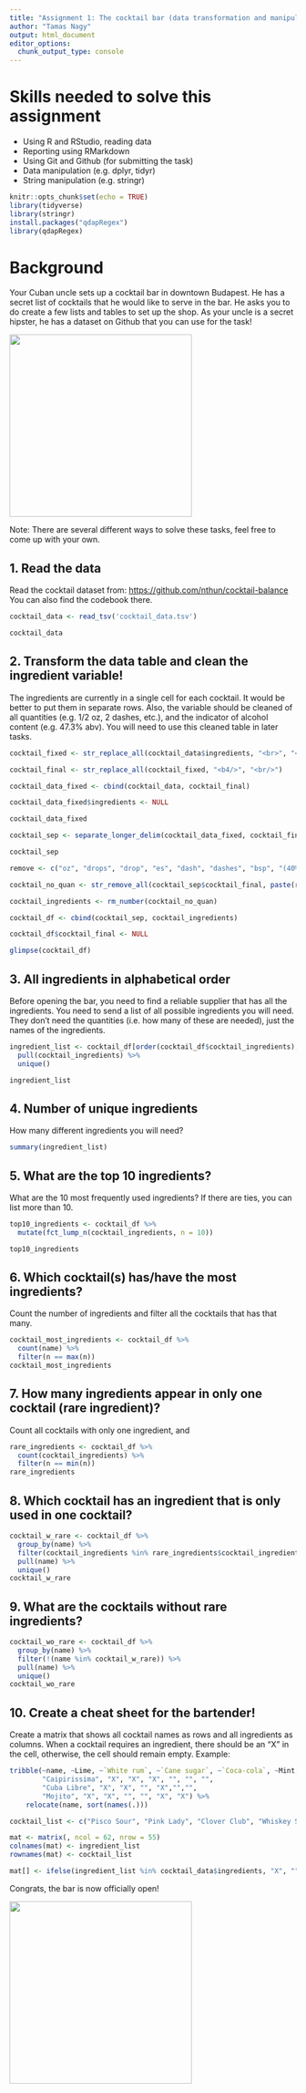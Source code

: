 ```yaml
---
title: "Assignment 1: The cocktail bar (data transformation and manipulation)"
author: "Tamas Nagy"
output: html_document
editor_options: 
  chunk_output_type: console
---
```


# Skills needed to solve this assignment

-   Using R and RStudio, reading data
-   Reporting using RMarkdown
-   Using Git and Github (for submitting the task)
-   Data manipulation (e.g. dplyr, tidyr)
-   String manipulation (e.g. stringr)

```r
knitr::opts_chunk$set(echo = TRUE)
library(tidyverse)
library(stringr)
install.packages("qdapRegex")
library(qdapRegex)
```

# Background

Your Cuban uncle sets up a cocktail bar in downtown Budapest. He has a secret list of cocktails that he would like to serve in the bar. He asks you to do create a few lists and tables to set up the shop. As your uncle is a secret hipster, he has a dataset on Github that you can use for the task!

![](https://media1.tenor.com/images/57a519cffd0ad4693be3b9c94b211540/tenor.gif?itemid=5195211){width="320"}

Note: There are several different ways to solve these tasks, feel free to come up with your own.

## 1. Read the data

Read the cocktail dataset from: <https://github.com/nthun/cocktail-balance> You can also find the codebook there.

```r
cocktail_data <- read_tsv('cocktail_data.tsv')

cocktail_data
```

## 2. Transform the data table and clean the ingredient variable!

The ingredients are currently in a single cell for each cocktail. It would be better to put them in separate rows. Also, the variable should be cleaned of all quantities (e.g. 1/2 oz, 2 dashes, etc.), and the indicator of alcohol content (e.g. 47.3% abv). You will need to use this cleaned table in later tasks.

```r
cocktail_fixed <- str_replace_all(cocktail_data$ingredients, "<br>", "<br/>")

cocktail_final <- str_replace_all(cocktail_fixed, "<b4/>", "<br/>")

cocktail_data_fixed <- cbind(cocktail_data, cocktail_final)

cocktail_data_fixed$ingredients <- NULL

cocktail_data_fixed

cocktail_sep <- separate_longer_delim(cocktail_data_fixed, cocktail_final, delim = "<br/>")

cocktail_sep

remove <- c("oz", "drops", "drop", "es", "dash", "dashes", "bsp", "(40% abv)", "(50% abv)", "(43% abv)", "(41% abv)", "(45% abv)", "(47% abv)", "(47.4% abv)", "(47.3% abv)", "3/4", "1/2", "1/4", "5/8", "3/8", "6/8", "7/8", "[()]")

cocktail_no_quan <- str_remove_all(cocktail_sep$cocktail_final, paste(remove, collapse = "|"))

cocktail_ingredients <- rm_number(cocktail_no_quan)

cocktail_df <- cbind(cocktail_sep, cocktail_ingredients)

cocktail_df$cocktail_final <- NULL

glimpse(cocktail_df)
```

## 3. All ingredients in alphabetical order

Before opening the bar, you need to find a reliable supplier that has all the ingredients. You need to send a list of all possible ingredients you will need. They don't need the quantities (i.e. how many of these are needed), just the names of the ingredients.

```r
ingredient_list <- cocktail_df[order(cocktail_df$cocktail_ingredients), ] %>%
  pull(cocktail_ingredients) %>%
  unique()

ingredient_list
```

## 4. Number of unique ingredients

How many different ingredients you will need?

```r
summary(ingredient_list)
```

## 5. What are the top 10 ingredients?

What are the 10 most frequently used ingredients? If there are ties, you can list more than 10.

```r
top10_ingredients <- cocktail_df %>%
  mutate(fct_lump_n(cocktail_ingredients, n = 10))

top10_ingredients
```

## 6. Which cocktail(s) has/have the most ingredients?

Count the number of ingredients and filter all the cocktails that has that many.

```r
cocktail_most_ingredients <- cocktail_df %>%
  count(name) %>%
  filter(n == max(n))
cocktail_most_ingredients
```

## 7. How many ingredients appear in only one cocktail (rare ingredient)?

Count all cocktails with only one ingredient, and

```r
rare_ingredients <- cocktail_df %>%
  count(cocktail_ingredients) %>%
  filter(n == min(n))
rare_ingredients
```

## 8. Which cocktail has an ingredient that is only used in one cocktail?

```r
cocktail_w_rare <- cocktail_df %>%
  group_by(name) %>%
  filter(cocktail_ingredients %in% rare_ingredients$cocktail_ingredients) %>%
  pull(name) %>%
  unique()
cocktail_w_rare
```

## 9. What are the cocktails without rare ingredients?

```r
cocktail_wo_rare <- cocktail_df %>%
  group_by(name) %>%
  filter(!(name %in% cocktail_w_rare)) %>%
  pull(name) %>%
  unique()
cocktail_wo_rare
```

## 10. Create a cheat sheet for the bartender!

Create a matrix that shows all cocktail names as rows and all ingredients as columns. When a cocktail requires an ingredient, there should be an "X" in the cell, otherwise, the cell should remain empty. Example:

```r
tribble(~name, ~Lime, ~`White rum`, ~`Cane sugar`, ~`Coca-cola`, ~Mint, ~Soda,
        "Caipirissima", "X", "X", "X", "", "", "",
        "Cuba Libre", "X", "X", "", "X","","",
        "Mojito", "X", "X", "", "", "X", "X") %>% 
    relocate(name, sort(names(.)))
```

```r
cocktail_list <- c("Pisco Sour", "Pink Lady", "Clover Club", "Whiskey Sour", "Daiquiri with More Lime", "Honeysuckle", "Classic Daiquiri", "Blood and Sand", "Alexander", "Hemingway Daiquiri", "Brown Derby", "Cosmopolitan (Modern/Bastardized)", "Gold Rush", "Southside", "Bee's Knees", "20th Century Cocktail", "Fresh Lime Gimlet", "Corpse Reviver #2", "Jack Rose", "Margarita", "Aviation", "Sidecar", "Champs-Elysses", "Last Word", "Between the Sheets", "Brady Crusta", "Pegu Club", "Blinker", "Negroni", "Blackthorn", "Hanky Panky", "Martinez", "Manhatan (Boubon, 45% abv)", "Bobby Burns", "Rob Roy", "Old Pal", "Vieux Carre", "Brooklyn", "Bijou", "Manhatan (Rye, 50% abv)", "Rusty Nail", "Improved Whiskey Cocktail", "De La Louisiane", "Widow's Kiss", "Old Fashioned", "Blender Daiquiri", "Blender Margarita", "Blender Whiskey Sour", "Carbonated Margarita", "Carbonated Whiskey Sour", "Gin and Tonic (Dry)", "Carbonated Negroni", "Gin and Juice Centrifuge", "Gin and Juice Agar", "Chartruth")

mat <- matrix(, ncol = 62, nrow = 55)
colnames(mat) <- ingredient_list
rownames(mat) <- cocktail_list

mat[] <- ifelse(ingredient_list %in% cocktail_data$ingredients, "X", "")
```


Congrats, the bar is now officially open!

![](https://i.pinimg.com/originals/4e/c1/0c/4ec10c9d32b2c7c28b4b638c7f809ec5.gif){width="320"}
